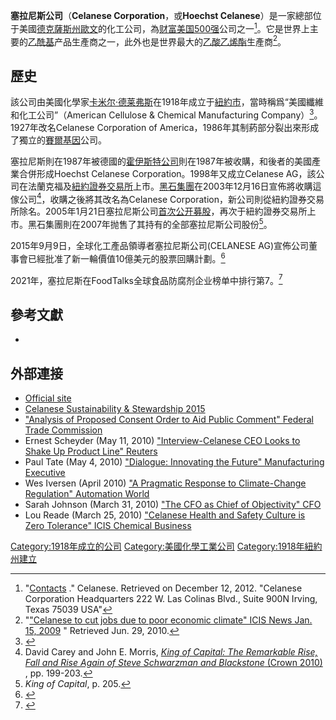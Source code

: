 {{Infobox company
| name             = Celanese Corporation
| logo             =
| type             = [[上市公司|上市公司]]
| traded_as = {{ubl|{{NYSE|CE}}|[[S&P_500|S&P 500]]成分股|[[Russell_1000|Russell 1000]]成分股}}
| genre            = 化工產品
| fate             =
| predecessor      = Celanese AG
| successor        =
| foundation       = 美國紐約州[[紐約市|紐約市]]（{{Start date|1918}}）
| founder          = [[卡米尔·德莱弗斯_(化學家)|卡米尔·德莱弗斯]]
| defunct          =
| location_city    = [[德克薩斯州|德克薩斯州]][[歐文_(德克薩斯州)|歐文]]
| location_country =
| location         =
| locations        = 
| area_served      = 全球
| key_people       = Mark C. Rohr（CEO）
| industry         =
| products         =
| services         =
| revenue          = $64億（2012）<ref name="Financial Results">"[https://www.celanese.com/news-media/2015/January/Celanese-Corporation-Reports-Record-Fourth-Quarter-and-Full-Year-2014-Results.aspx "Financial Results"] {{Wayback|url=https://www.celanese.com/news-media/2015/January/Celanese-Corporation-Reports-Record-Fourth-Quarter-and-Full-Year-2014-Results.aspx |date=20190915043646 }}"</ref>

| operating_income =
| net_income       =
| aum              =
| assets           =
| equity           =
| owner            =
| num_employees    = 7,600 (2013)<ref name="website">{{cite web
|url=http://www.celanese.com/About-Us.aspx
|title=Celanese - Company Profile
|publisher=www.celanese.com
|accessdate=2013-02-12
|last=
|first=
|archive-date=2020-10-21
|archive-url=https://web.archive.org/web/20201021041724/https://www.celanese.com/About-Us.aspx
}}</ref>
| parent           =
| divisions        =
| subsid           =
| homepage         = {{URL|http://www.celanese.com}}
| footnotes        =
| intl             =
}}
'''塞拉尼斯公司'''（'''Celanese Corporation'''，或'''Hoechst Celanese'''）是一家總部位于美國[[德克薩斯州|德克薩斯州]][[歐文_(德克薩斯州)|歐文]]的化工公司，為[[财富美国500强|财富美国500强]]公司之一<ref>"[http://www.celanese.com/About-Us/Locations.aspx Contacts] {{Wayback|url=http://www.celanese.com/About-Us/Locations.aspx |date=20201201001715 }}." Celanese. Retrieved on December 12, 2012. "Celanese Corporation Headquarters 222 W. Las Colinas Blvd., Suite 900N Irving, Texas 75039 USA"</ref>。它是世界上主要的[[乙酰基|乙酰基]]产品生產商之一，此外也是世界最大的[[乙酸乙烯酯|乙酸乙烯酯]]生產商<ref>"[http://www.icis.com/Articles/2009/01/15/9185341/Celanese-to-cut-jobs-due-to-poor-economic-climate.html "Celanese to cut jobs due to poor economic climate" ICIS News Jan. 15, 2009] {{Wayback|url=http://www.icis.com/Articles/2009/01/15/9185341/Celanese-to-cut-jobs-due-to-poor-economic-climate.html |date=20140305054450 }}" Retrieved Jun. 29, 2010.</ref>。

==歷史==
該公司由美國化學家[[卡米尔·德莱弗斯_(化學家)|卡米尔·德莱弗斯]]在1918年成立于[[紐約市|紐約市]]，當時稱爲“美國纖維和化工公司”（American Cellulose & Chemical Manufacturing Company）<ref>{{Cite web |url=http://www.referenceforbusiness.com/history2/8/CELANESE-CORPORATION.html |title=History of CELANESE CORPORATION |access-date=2017-02-14 |archive-date=2020-08-05 |archive-url=https://web.archive.org/web/20200805095603/https://www.referenceforbusiness.com/history2/8/CELANESE-CORPORATION.html }}</ref>。1927年改名Celanese Corporation of America，1986年其制葯部分裂出來形成了獨立的[[賽爾基因|賽爾基因]]公司。

塞拉尼斯則在1987年被德國的[[霍伊斯特公司|霍伊斯特公司]]則在1987年被收購，和後者的美國產業合併形成Hoechst Celanese Corporation。1998年又成立Celanese AG，該公司在法蘭克福及[[紐約證券交易所|紐約證券交易所]]上市。[[黑石集團|黑石集團]]在2003年12月16日宣佈將收購這傢公司<ref>David Carey and John E. Morris, [http://king-of-capital.com/ ''King of Capital: The Remarkable Rise, Fall and Rise Again of Steve Schwarzman and Blackstone'' (Crown 2010)] {{Wayback|url=http://king-of-capital.com/ |date=20170929065423 }}, pp. 199-203.</ref>，收購之後將其改名為Celanese Corporation，新公司則從紐約證券交易所除名。2005年1月21日塞拉尼斯公司[[首次公开募股|首次公开募股]]，再次于紐約證券交易所上市。黑石集團則在2007年抛售了其持有的全部塞拉尼斯公司股份<ref>''King of Capital'', p. 205.</ref>。

2015年9月9日，全球化工產品領導者塞拉尼斯公司(CELANESE AG)宣佈公司董事會已經批准了新一輪價值10億美元的股票回購計劃。<ref>{{cite web|url=https://www.mg21.com/ce.html|title=特种材料公司：塞拉尼斯Celanese Corporation(CE)|publisher=美股之家|date=2021-09-23|access-date=2021-09-24|archive-date=2021-09-24|archive-url=https://web.archive.org/web/20210924091438/https://www.mg21.com/ce.html}}</ref>

2021年，塞拉尼斯在FoodTalks全球食品防腐剂企业榜单中排行第7。<ref>{{Cite web|author=Yiyi Wang|date=2021-09-29|title=2021年全球食品防腐剂企业20强|url=https://we.foodtalks.cn/post/9384|access-date=2022-02-14|website=FoodTalks|archive-date=2022-01-12|archive-url=https://web.archive.org/web/20220112034611/https://we.foodtalks.cn/post/9384}}</ref>

==參考文獻==
{{Reflist}}
*{{cite book |url=https://books.google.com/books?id=x3DeAAAAMAAJ |first=Peter John |last=Turnbull Morris |title=The American Synthetic Rubber Research Program |publisher= Pennsylvania Press |isbn=0-8122-8207-8 |page=258}}

==外部連接==

* [http://www.celanese.com/ Official site] {{Wayback|url=http://www.celanese.com/ |date=20210228010920 }}
* [https://www.celanese.com/ehs/sustainability Celanese Sustainability & Stewardship 2015]{{dead link|date=2018年2月 |bot=InternetArchiveBot |fix-attempted=yes }}
* [http://www.ftc.gov/os/1999/12/hoechstrana.htm "Analysis of Proposed Consent Order to Aid Public Comment" Federal Trade Commission] {{Wayback|url=http://www.ftc.gov/os/1999/12/hoechstrana.htm |date=20131018023259 }}
* Ernest Scheyder (May 11, 2010) [http://uk.reuters.com/article/idUKN1127107820100511?feedType=RSS&feedName=tnBasicIndustries-SP "Interview-Celanese CEO Looks to Shake Up Product Line" Reuters] {{Wayback|url=http://uk.reuters.com/article/idUKN1127107820100511?feedType=RSS&feedName=tnBasicIndustries-SP |date=20201201034300 }}
* Paul Tate (May 4, 2010) [https://web.archive.org/web/20101220020932/http://www.manufacturing-executive.com/community/leadership_dialogues/collaborative_innovation/blog/2010/11/18/dialogue-innovating-the-future "Dialogue: Innovating the Future" Manufacturing Executive]
* Wes Iversen (April 2010) [http://www.automationworld.com/asset-management/pragmatic-response-climate-change-regulation "A Pragmatic Response to Climate-Change Regulation" Automation World] {{Webarchive|url=https://archive.today/20130418233843/http://www.automationworld.com/asset-management/pragmatic-response-climate-change-regulation |date=2013-04-18 }}
* Sarah Johnson (March 31, 2010) [https://web.archive.org/web/20120306024608/http://www.cfo.com/article.cfm/14487647/c_14487542?f=home_todayinfinance "The CFO as Chief of Objectivity" CFO]
* Lou Reade (March 25, 2010) [http://www.icis.com/Articles/2010/03/29/9345518/celanese-health-and-safety-culture-is-zero-tolerance.html "Celanese Health and Safety Culture is Zero Tolerance" ICIS Chemical Business] {{Wayback|url=http://www.icis.com/Articles/2010/03/29/9345518/celanese-health-and-safety-culture-is-zero-tolerance.html |date=20120227104800 }}

[[Category:1918年成立的公司|Category:1918年成立的公司]]
[[Category:美國化學工業公司|Category:美國化學工業公司]]
[[Category:1918年紐約州建立|Category:1918年紐約州建立]]